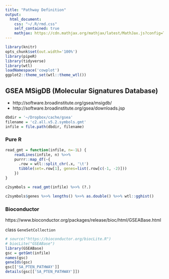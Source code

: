 ```yaml
---
title: "Pathway Definition"
output:
  html_document:
    css: "~/.R/rmd.css"
    self_contained: true
    mathjax: https://cdn.mathjax.org/mathjax/latest/MathJax.js?config=TeX-AMS_CHTML
---
```


```r
library(knitr)
opts_chunk$set(out.width='100%')
library(pipeR)
library(tidyverse)
library(wtl)
loadNamespace('cowplot')
ggplot2::theme_set(wtl::theme_wtl())
```

## GSEA MSigDB (Molecular Signatures Database)

- http://software.broadinstitute.org/gsea/msigdb/
- http://software.broadinstitute.org/gsea/downloads.jsp

```r
dbdir = '~/Dropbox/cache/gsea'
filename = 'c2.all.v5.2.symbols.gmt'
infile = file.path(dbdir, filename)
```

### Pure R

```r
read_gmt = function(infile, n=-1L) {
    readLines(infile, n) %>>%
    purrr::map_df(~{
      .row = wtl::split_chr(.x, '\t')
      tibble(set=.row[1], genes=list(.row[c(-1, -2)]))
    })
}

c2symbols = read_gmt(infile) %>>% (?.)

c2symbols$genes %>>% lengths() %>>% as.double() %>>% wtl::gghist()
```

### Bioconductor

https://www.bioconductor.org/packages/release/bioc/html/GSEABase.html

class `GeneSetCollection`

```r
# source("https://bioconductor.org/biocLite.R")
# biocLite("GSEABase")
library(GSEABase)
gsc = getGmt(infile)
names(gsc)
geneIds(gsc)
gsc[['SA_PTEN_PATHWAY']]
details(gsc[['SA_PTEN_PATHWAY']])
```
